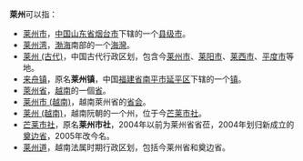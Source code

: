 '''萊州'''可以指：
* [[莱州市|莱州市]]，[[中华人民共和国|中国]][[山东省|山东省]][[烟台市|烟台市]]下辖的一个[[县级市|县级市]]。
* [[莱州湾|莱州湾]]，[[渤海|渤海]]南部的一个[[海灣|海灣]]。
* [[莱州_(古代)|莱州 (古代)]]，中国古代行政区划，包含今[[莱州市|莱州市]]、[[莱阳市|莱阳市]]、[[莱西市|莱西市]]、[[平度市|平度市]]等地。
* [[来舟镇|来舟镇]]，原名'''莱州镇'''，中国[[福建省|福建省]][[南平市|南平市]][[延平区|延平区]]下辖的一个[[镇|镇]]。
* [[萊州省|萊州省]]，[[越南|越南]]的一個[[省|省]]。
* [[莱州市_(越南)|莱州市 (越南)]]，越南萊州省的[[首府|省会]]。
* [[莱州_(越南)|莱州 (越南)]]，越南阮朝的一个州，位于今[[芒莱市社|芒莱市社]]。
* [[芒莱市社|芒莱市社]]，原名'''莱州市社'''，2004年以前为莱州省省莅，2004年划归新成立的[[奠边省|奠边省]]，2005年改今名。
* [[莱州道|莱州道]]，越南法属时期行政区划，包括今莱州省和奠边省。
{{disambig|Cat=二字州名消歧义}}
